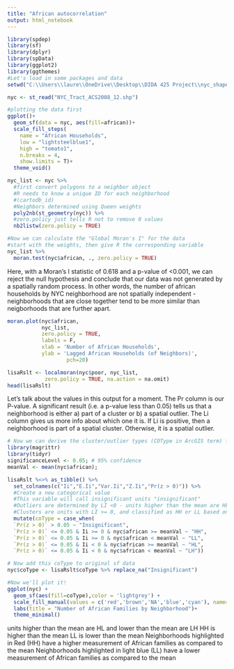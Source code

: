 ---
title: "African autocorrelation"
output: html_notebook
---

```{r}
library(spdep)
library(sf)     
library(dplyr)   
library(spData) 
library(ggplot2)
library(ggthemes)
#Let's load in some packages and data
setwd("C:\\Users\\laure\\OneDrive\\Desktop\\DIDA 425 Project\\nyc_shapefile")
```

```{r}
nyc <- st_read("NYC_Tract_ACS2008_12.shp")
```

```{r}
#plotting the data first
ggplot()+
  geom_sf(data = nyc, aes(fill=african))+
  scale_fill_steps(
    name = "African Households",
    low = "lightsteelblue1",
    high = "tomato1",
    n.breaks = 4,
    show.limits = T)+
  theme_void()
```

```{r}
nyc_list <- nyc %>% 
  #first convert polygons to a neighbor object
  #R needs to know a unique ID for each neighborhood    
  #(cartodb_id)
  #Neighbors determined using Queen weights
  poly2nb(st_geometry(nyc)) %>% 
  #zero.policy just tells R not to remove 0 values
  nb2listw(zero.policy = TRUE)
```

```{r}
#Now we can calculate the "Global Moran's I" for the data
#start with the weights, then give R the corresponding variable
nyc_list %>% 
  moran.test(nyc$african, ., zero.policy = TRUE)
```
Here, with a Moran's I statistic of 0.618 and a p-value of <0.001, we can reject the null hypothesis and conclude that our data was not generated by a spatially random process. In other words, the number of african households by NYC neighborhood are not spatially independent - neighborhoods that are close together tend to be more similar than neigborhoods that are further apart. 

```{r}
moran.plot(nyc$african, 
           nyc_list, 
           zero.policy = TRUE, 
           labels = F,
           xlab = 'Number of African Households',
           ylab = 'Lagged African Households (of Neighbors)',
                   pch=20)
```

```{r}
lisaRslt <- localmoran(nyc$poor, nyc_list, 
            zero.policy = TRUE, na.action = na.omit)
head(lisaRslt)
```
Let's talk about the values in this output for a moment. The Pr column is our P-value. A significant result (i.e. a p-value less than 0.05) tells us that a neighborhood is either a) part of a cluster or b) a spatial outlier. The Li column gives us more info about which one it is. If Li is positive, then a neighborhood is part of a spatial cluster. Otherwise, it is a spatial outlier.

```{r}
# Now we can derive the cluster/outlier types (COType in ArcGIS term) for each spatial feature in the data
library(magrittr)
library(tidyr)
significanceLevel <- 0.05; # 95% confidence
meanVal <- mean(nyc$african);

lisaRslt %<>% as_tibble() %>%
  set_colnames(c("Ii","E.Ii","Var.Ii","Z.Ii","Pr(z > 0)")) %>%
  #Create a new categorical value
  #This variable will call insignificant units "insignificant"
  #Outliers are determined by LI <0 - units higher than the mean are HL and units lower than the mean are LH
  #Clusters are units with LI >= 0, and classified as HH or LL based on whether they are above or below the mean
  mutate(coType = case_when(
  `Pr(z > 0)` > 0.05 ~ "Insignificant",
  `Pr(z > 0)` <= 0.05 & Ii >= 0 & nyc$african >= meanVal ~ "HH",
  `Pr(z > 0)` <= 0.05 & Ii >= 0 & nyc$african < meanVal ~ "LL",
  `Pr(z > 0)` <= 0.05 & Ii < 0 & nyc$african >= meanVal ~ "HL",
  `Pr(z > 0)` <= 0.05 & Ii < 0 & nyc$african < meanVal ~ "LH"))

# Now add this coType to original sf data
nyc$coType <- lisaRslt$coType %>% replace_na("Insignificant")

#Now we'll plot it!
ggplot(nyc) +
  geom_sf(aes(fill=coType),color = 'lightgrey') +
  scale_fill_manual(values = c('red','brown','NA','blue','cyan'), name='Clusters & \nOutliers') +
  labs(title = "Number of African Families by Neighborhood")+
  theme_minimal()
```
units higher than the mean are HL and lower than the mean are LH
HH is higher than the mean
LL is lower than the mean
Neighborhoods highlighted in Red (HH) have a higher measurement of African families as compared to the mean
Neighborhoods highlighted in light blue (LL) have a lower measurement of African families as compared to the mean
